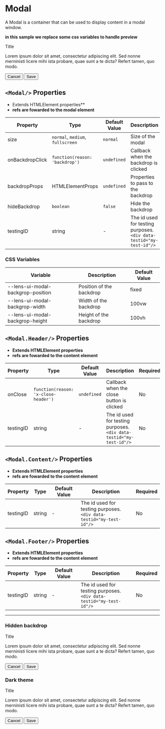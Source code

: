 
<Meta title="Data Display/Modal" component={Modal}/>

# Modal

A Modal is a container that can be used to display content in a modal window.

__in this sample we replace some css variables to handle preview__
<Canvas>
  <div style={{position: 'relative', height: 500, width: '100%'}}>
    <Modal backdropProps={{style:{'--lens-ui-modal-backgrop-position': 'absolute', '--lens-ui-modal-backgrop-width': '100%', '--lens-ui-modal-backgrop-height': '100%'}}}>
      <Modal.Header>Title</Modal.Header>
      <Modal.Content>
        <p>Lorem ipsum dolor sit amet, consectetur adipiscing elit. Sed nonne merninisti licere mihi ista probare, quae sunt a te dicta? Refert tamen, quo modo.</p>
      </Modal.Content>
      <Modal.Footer>
        <Button intent="danger">Cancel</Button>
        <Button>Save</Button>
      </Modal.Footer>
    </Modal>
  </div>
</Canvas>

## `<Modal/>` Properties
- Extends HTMLElement properties**
- **refs are fowarded to the modal element**

|Property|Type|Default Value|Description|Required|
|---|---|---|---|---|
|size|`normal`, `medium`, `fullscreen`|`normal`|Size of the modal|No|
|onBackdropClick|`function(reason: 'backdrop')`|`undefined`|Callback when the backdrop is clicked|No|
|backdropProps|HTMLElementProps|`undefined`|Properties to pass to the backdrop|No|
|hideBackdrop|`boolean`|`false`|Hide the backdrop|No|
|testingID| string | - | The id used for testing purposes.<br/>`<div data-testid="my-test-id"/>` |No|

### CSS Variables

|Variable|Description|Default Value|
|---|---|---|
|--lens-ui-modal-backgrop-position|Position of the backdrop|fixed|
|--lens-ui-modal-backgrop-width|Width of the backdrop|100vw|
|--lens-ui-modal-backgrop-height|Height of the backdrop|100vh|

## `<Modal.Header/>` Properties
- **Extends HTMLElement properties**
- **refs are fowarded to the content element**

|Property|Type|Default Value|Description|Required|
|---|---|---|---|---|
|onClose|`function(reason: 'x-close-header')`|`undefined`|Callback when the close button is clicked|No|
|testingID| string | - | The id used for testing purposes.<br/>`<div data-testid="my-test-id"/>` |No|


## `<Modal.Content/>` Properties
- **Extends HTMLElement properties**
- **refs are fowarded to the content element**

|Property|Type|Default Value|Description|Required|
|---|---|---|---|---|
|testingID| string | - | The id used for testing purposes.<br/>`<div data-testid="my-test-id"/>` |No|

## `<Modal.Footer/>` Properties
- **Extends HTMLElement properties**
- **refs are fowarded to the content element**

|Property|Type|Default Value|Description|Required|
|---|---|---|---|---|
|testingID| string | - | The id used for testing purposes.<br/>`<div data-testid="my-test-id"/>` |No|

---

### Hidden backdrop

<Canvas>
  <div style={{position: 'relative', height: 500, width: '100%'}}>
    <Modal hideBackdrop backdropProps={{style:{'--lens-ui-modal-backgrop-position': 'absolute', '--lens-ui-modal-backgrop-width': '100%', '--lens-ui-modal-backgrop-height': '100%'}}}>
      <Modal.Header>Title</Modal.Header>
      <Modal.Content>
        <p>Lorem ipsum dolor sit amet, consectetur adipiscing elit. Sed nonne merninisti licere mihi ista probare, quae sunt a te dicta? Refert tamen, quo modo.</p>
      </Modal.Content>
      <Modal.Footer>
        <Button intent="danger">Cancel</Button>
        <Button>Save</Button>
      </Modal.Footer>
    </Modal>
  </div>
</Canvas>


### Dark theme

<Canvas className="dark">
  <ThemeProvider theme="dark">
    <div style={{position: 'relative', height: 500, width: '100%'}}>
      <Modal backdropProps={{style:{'--lens-ui-modal-backgrop-position': 'absolute', '--lens-ui-modal-backgrop-width': '100%', '--lens-ui-modal-backgrop-height': '100%'}}}>
        <Modal.Header>Title</Modal.Header>
        <Modal.Content>
          <p>Lorem ipsum dolor sit amet, consectetur adipiscing elit. Sed nonne merninisti licere mihi ista probare, quae sunt a te dicta? Refert tamen, quo modo.</p>
        </Modal.Content>
        <Modal.Footer>
          <Button intent="danger">Cancel</Button>
          <Button>Save</Button>
        </Modal.Footer>
      </Modal>
    </div>
  </ThemeProvider>
</Canvas>
